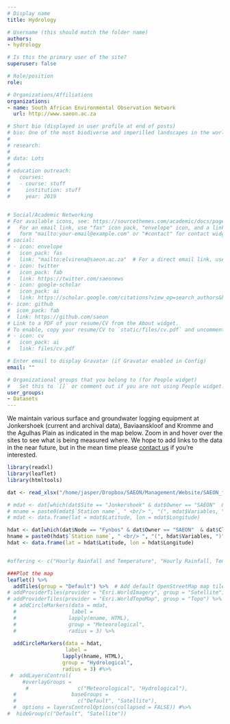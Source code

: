 ```yaml
---
# Display name
title: Hydrology

# Username (this should match the folder name)
authors:
- hydrology

# Is this the primary user of the site?
superuser: false

# Role/position
role: 

# Organizations/Affiliations
organizations:
- name: South African Environmental Observation Network
  url: http://www.saeon.ac.za

# Short bio (displayed in user profile at end of posts)
# bio: One of the most biodiverse and imperilled landscapes in the world.
# 
# research:
# 
# data: Lots
# 
# education outreach:
#   courses:
#   - course: stuff
#     institution: stuff
#     year: 2019


# Social/Academic Networking
# For available icons, see: https://sourcethemes.com/academic/docs/page-builder/#icons
#   For an email link, use "fas" icon pack, "envelope" icon, and a link in the
#   form "mailto:your-email@example.com" or "#contact" for contact widget.
# social:
# - icon: envelope
#   icon_pack: fas
#   link: "mailto:elvirena@saeon.ac.za"  # For a direct email link, use "mailto:test@example.org".
# - icon: twitter
#   icon_pack: fab
#   link: https://twitter.com/saeonews
# - icon: google-scholar
#   icon_pack: ai
#   link: https://scholar.google.com/citations?view_op=search_authors&hl=en&mauthors=SAEON&before_author=Kwbp_-MBAAAJ&astart=0
#- icon: github
#  icon_pack: fab
#  link: https://github.com/saeon
# Link to a PDF of your resume/CV from the About widget.
# To enable, copy your resume/CV to `static/files/cv.pdf` and uncomment the lines below.
# - icon: cv
#   icon_pack: ai
#   link: files/cv.pdf

# Enter email to display Gravatar (if Gravatar enabled in Config)
email: ""

# Organizational groups that you belong to (for People widget)
#   Set this to `[]` or comment out if you are not using People widget.
user_groups:
- Datasets
---
```


We maintain various surface and groundwater logging equipment at Jonkershoek (current and archival data), Baviaanskloof and Kromme and the Agulhas Plain as indicated in the map below. Zoom in and hover over the sites to see what is being measured where. We hope to add links to the data in the near future, but in the mean time please [contact us](/#contact) if you're interested.

```r

library(readxl)
library(leaflet)
library(htmltools)

dat <- read_xlsx("/home/jasper/Dropbox/SAEON/Management/Website/SAEON_field instrument list.xlsx", sheet = 1)

# mdat <- dat[which(dat$Site == "Jonkershoek" & dat$Owner == "SAEON"  & dat$Class %in% c("Meteorological", "Micro meteorological")),]
# mname = paste0(mdat$`Station name`, " <br/> ", "(", mdat$Variables, ")")
# mdat <- data.frame(lat = mdat$Latitude, lon = mdat$Longitude)

hdat <- dat[which(dat$Node == "Fynbos" & dat$Owner == "SAEON"  & dat$Class == "Hydrological"),]
hname = paste0(hdat$`Station name`, " <br/> ", "(", hdat$Variables, ")")
hdat <- data.frame(lat = hdat$Latitude, lon = hdat$Longitude)


#offering <- c("Hourly Rainfall and Temperature", "Hourly Rainfall, Temperature, RH, Wind, Solar Rad", 	"Hourly Rainfall and Temperature")

###Plot the map
leaflet() %>%
  addTiles(group = "Default") %>%  # Add default OpenStreetMap map tiles
# addProviderTiles(provider = "Esri.WorldImagery", group = "Satellite") %>%
# addProviderTiles(provider = "Esri.WorldTopoMap", group = "Topo") %>%
  # addCircleMarkers(data = mdat,
  #                  label = 
  #                 lapply(mname, HTML), 
  #                 group = "Meteorological",
  #                 radius = 3) %>%
  
  addCircleMarkers(data = hdat,
                   label = 
                  lapply(hname, HTML), 
                  group = "Hydrological",
                  radius = 3) #%>%
 #  addLayersControl(
     #overlayGroups = 
      #                c("Meteorological", "Hydrological"),
  #                  baseGroups = 
  #                    c("Default", "Satellite"),
  #  options = layersControlOptions(collapsed = FALSE)) #%>%
#  hideGroup(c("Default", "Satellite"))

```
